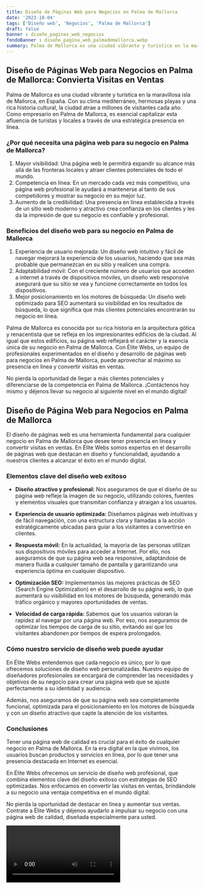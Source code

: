 ```yaml
---
title: Diseño de Páginas Web para Negocios en Palma de Mallorca
date: '2023-10-04'
tags: ['Diseño web', 'Negocios', 'Palma de Mallorca']
draft: false
banner : diseño_paginas_web_negocios
fondoBanner : diseño_pagina_web_palmademallorca.webp
summary: Palma de Mallorca es una ciudad vibrante y turística en la maravillosa isla de Mallorca, en España. Con su clima mediterráneo, hermosas playas y una rica historia cultural, la ciudad atrae a millones de visitantes cada año. Como empresario en Palma de Mallorca, es esencial capitalizar esta afluencia de turistas y locales a través de una estratégica presencia en línea.
---
```


## Diseño de Páginas Web para Negocios en Palma de Mallorca: Convierta Visitas en Ventas

Palma de Mallorca es una ciudad vibrante y turística en la maravillosa isla de Mallorca, en España. Con su clima mediterráneo, hermosas playas y una rica historia cultural, la ciudad atrae a millones de visitantes cada año. Como empresario en Palma de Mallorca, es esencial capitalizar esta afluencia de turistas y locales a través de una estratégica presencia en línea.

### ¿Por qué necesita una página web para su negocio en Palma de Mallorca?
1. Mayor visibilidad: Una página web le permitirá expandir su alcance más allá de las fronteras locales y atraer clientes potenciales de todo el mundo.
2. Competencia en línea: En un mercado cada vez más competitivo, una página web profesional le ayudará a mantenerse al tanto de sus competidores y mostrar su negocio en su mejor luz.
3. Aumento de la credibilidad: Una presencia en línea establecida a través de un sitio web moderno y atractivo crea confianza en los clientes y les da la impresión de que su negocio es confiable y profesional.

### Beneficios del diseño web para su negocio en Palma de Mallorca
1. Experiencia de usuario mejorada: Un diseño web intuitivo y fácil de navegar mejorará la experiencia de los usuarios, haciendo que sea más probable que permanezcan en su sitio y realicen una compra.
2. Adaptabilidad móvil: Con el creciente número de usuarios que acceden a internet a través de dispositivos móviles, un diseño web responsive asegurará que su sitio se vea y funcione correctamente en todos los dispositivos.
3. Mejor posicionamiento en los motores de búsqueda: Un diseño web optimizado para SEO aumentará su visibilidad en los resultados de búsqueda, lo que significa que más clientes potenciales encontrarán su negocio en línea.

Palma de Mallorca es conocida por su rica historia en la arquitectura gótica y renacentista que se refleja en los impresionantes edificios de la ciudad. Al igual que estos edificios, su página web reflejará el carácter y la esencia única de su negocio en Palma de Mallorca. Con Élite Webs, un equipo de profesionales experimentados en el diseño y desarrollo de páginas web para negocios en Palma de Mallorca, puede aprovechar al máximo su presencia en línea y convertir visitas en ventas.

No pierda la oportunidad de llegar a más clientes potenciales y diferenciarse de la competencia en Palma de Mallorca. ¡Contáctenos hoy mismo y déjenos llevar su negocio al siguiente nivel en el mundo digital!

<GifSeo />

<Cta />

## Diseño de Página Web para Negocios en Palma de Mallorca

El diseño de páginas web es una herramienta fundamental para cualquier negocio en Palma de Mallorca que desee tener presencia en línea y convertir visitas en ventas. En Élite Webs somos expertos en el desarrollo de páginas web que destacan en diseño y funcionalidad, ayudando a nuestros clientes a alcanzar el éxito en el mundo digital.

### Elementos clave del diseño web exitoso

- **Diseño atractivo y profesional:** Nos aseguramos de que el diseño de su página web refleje la imagen de su negocio, utilizando colores, fuentes y elementos visuales que transmitan confianza y atraigan a los usuarios.

- **Experiencia de usuario optimizada:** Diseñamos páginas web intuitivas y de fácil navegación, con una estructura clara y llamadas a la acción estratégicamente ubicadas para guiar a los visitantes a convertirse en clientes.

- **Respuesta móvil:** En la actualidad, la mayoría de las personas utilizan sus dispositivos móviles para acceder a Internet. Por ello, nos aseguramos de que su página web sea responsive, adaptándose de manera fluida a cualquier tamaño de pantalla y garantizando una experiencia óptima en cualquier dispositivo.

- **Optimización SEO:** Implementamos las mejores prácticas de SEO (Search Engine Optimization) en el desarrollo de su página web, lo que aumentará su visibilidad en los motores de búsqueda, generando más tráfico orgánico y mayores oportunidades de ventas.

- **Velocidad de carga rápida:** Sabemos que los usuarios valoran la rapidez al navegar por una página web. Por eso, nos aseguramos de optimizar los tiempos de carga de su sitio, evitando así que los visitantes abandonen por tiempos de espera prolongados.

### Cómo nuestro servicio de diseño web puede ayudar

En Élite Webs entendemos que cada negocio es único, por lo que ofrecemos soluciones de diseño web personalizadas. Nuestro equipo de diseñadores profesionales se encargará de comprender las necesidades y objetivos de su negocio para crear una página web que se ajuste perfectamente a su identidad y audiencia.

Además, nos aseguramos de que su página web sea completamente funcional, optimizada para el posicionamiento en los motores de búsqueda y con un diseño atractivo que capte la atención de los visitantes.

### Conclusiones

Tener una página web de calidad es crucial para el éxito de cualquier negocio en Palma de Mallorca. En la era digital en la que vivimos, los usuarios buscan productos y servicios en línea, por lo que tener una presencia destacada en Internet es esencial.

En Élite Webs ofrecemos un servicio de diseño web profesional, que combina elementos clave del diseño exitoso con estrategias de SEO optimizadas. Nos enfocamos en convertir las visitas en ventas, brindándole a su negocio una ventaja competitiva en el mundo digital.

No pierda la oportunidad de destacar en línea y aumentar sus ventas. Contrate a Élite Webs y déjenos ayudarlo a impulsar su negocio con una página web de calidad, diseñada especialmente para usted.

<Video />

<CtaBot job='Negocios' city='Palma de Mallorca'/>

<Gmaps query='Palma de Mallorca+españa+maps' />
